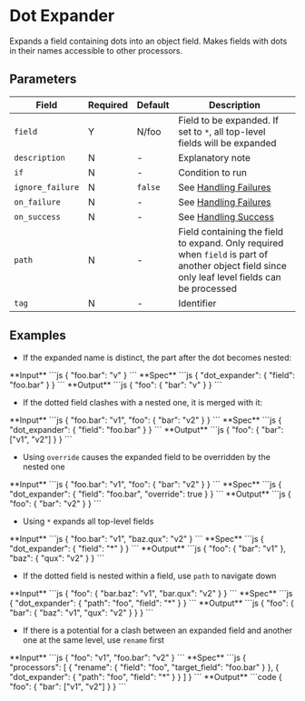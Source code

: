
# Dot Expander

<Synopsis>
Expands a field containing dots into an object field. Makes fields with dots in their names accessible to other processors.
</Synopsis>

## Parameters

|Field|Required|Default|Description|
|---|---|---|---|
|`field`|Y|N/foo|Field to be expanded. If set to `*`, all top-level fields will be expanded|
|`description`|N|-|Explanatory note|
|`if`|N|-|Condition to run|
|`ignore_failure`|N|`false`|See [Handling Failures](../handling-failures.mdx)|
|`on_failure`|N|-|See [Handling Failures](../handling-failures.mdx)|
|`on_success`|N|-|See [Handling Success](../handling-success.mdx)|
|`path`|N|-|Field containing the field to expand. Only required when `field` is part of another object field since only leaf level fields can be processed|
|`tag`|N|-|Identifier|

## Examples

* If the expanded name is distinct, the part after the dot becomes nested:

<Example>
   <Description>
      **Input**
   </Description>
   <SampleCode>
      ```js
      {
         "foo.bar": "v"
      }
      ```
   </SampleCode>
   <Description>
      **Spec**
   </Description>
   <SampleCode>
      ```js
      {
         "dot_expander": {
            "field": "foo.bar"
         }
      }
      ```
   </SampleCode>
   <Description>
      **Output**
   </Description>
   <SampleCode>
      ```js
      {
         "foo": {
            "bar": "v"
         }
      }
      ```
   </SampleCode>
</Example>

* If the dotted field clashes with a nested one, it is merged with it:

<Example>
   <Description>
      **Input**
   </Description>
   <SampleCode>
      ```js
      {
         "foo.bar": "v1",
         "foo": {
            "bar": "v2"
         }
      }
      ```
   </SampleCode>
   <Description>
      **Spec**
   </Description>
   <SampleCode>
      ```js
      {
         "dot_expander": {
            "field": "foo.bar"
         }
      }
      ```
   </SampleCode>
   <Description>
      **Output**
   </Description>
   <SampleCode>
      ```js
      {
         "foo": {
            "bar": ["v1", "v2"]
         }
      }
      ```
   </SampleCode>
</Example>

* Using `override` causes the expanded field to be overridden by the nested one

<Example>
   <Description>
      **Input**
   </Description>
   <SampleCode>
      ```js
      {
         "foo.bar": "v1",
         "foo": {
            "bar": "v2"
         }
      }
      ```
   </SampleCode>
   <Description>
      **Spec**
   </Description>
   <SampleCode>
      ```js
      {
         "dot_expander": {
            "field": "foo.bar",
            "override": true
         }
      }
      ```
   </SampleCode>
   <Description>
      **Output**
   </Description>
   <SampleCode>
      ```js
      {
         "foo": {
            "bar": "v2"
         }
      }
      ```
   </SampleCode>
</Example>

* Using `*` expands all top-level fields

<Example>
   <Description>
      **Input**
   </Description>
   <SampleCode>
      ```js
      {
         "foo.bar": "v1",
         "baz.qux": "v2"
      }
      ```
   </SampleCode>
   <Description>
      **Spec**
   </Description>
   <SampleCode>
      ```js
      {
         "dot_expander": {
            "field": "*"
         }
      }
      ```
   </SampleCode>
   <Description>
      **Output**
   </Description>
   <SampleCode>
      ```js
      {
         "foo": {
            "bar": "v1"
         },
         "baz": {
            "qux": "v2"
         }
      }
      ```
   </SampleCode>
</Example>

* If the dotted field is nested within a field, use `path` to navigate down

<Example>
   <Description>
      **Input**
   </Description>
   <SampleCode>
      ```js
      {
         "foo": {
            "bar.baz": "v1",
            "bar.qux": "v2"
         }
      }
      ```
   </SampleCode>
   <Description>
      **Spec**
   </Description>
   <SampleCode>
      ```js
      {
         "dot_expander": {
            "path": "foo",
            "field": "*"
         }
      }
      ```
   </SampleCode>
   <Description>
      **Output**
   </Description>
   <SampleCode>
      ```js
      {
         "foo": {
            "bar": {
               "baz": "v1",
               "qux": "v2"
            }
         }
      }
      ```
   </SampleCode>
</Example>

* If there is a potential for a clash between an expanded field and another one at the same level, use `rename` first

<Example>
   <Description>
      **Input**
   </Description>
   <SampleCode>
      ```js
      {
         "foo": "v1",
         "foo.bar": "v2"
      }
      ```
   </SampleCode>
   <Description>
      **Spec**
   </Description>
   <SampleCode>
      ```js
      {
         "processors": [
            {
               "rename": {
                  "field": "foo",
                  "target_field": "foo.bar"
               }
            },
            {
               "dot_expander": {
                  "path": "foo",
                  "field": "*"
               }
            }
         ]
      }
      ```
   </SampleCode>
   <Description>
      **Output**
   </Description>
   <SampleCode>
      ```code
      {
         "foo": {
            "bar": ["v1", "v2"]
         }
      }
      ```
   </SampleCode>
</Example>
